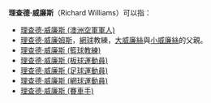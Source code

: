 {{NoteTA
|G1=网球
}}
'''理查德·威廉斯'''（Richard Williams）可以指：
* [[理查德·威廉斯_(澳洲空軍軍人)|理查德·威廉斯 (澳洲空軍軍人)]]
* [[理查德·威廉姆斯|理查德·威廉姆斯]]，[[網球|網球]]教練，[[大威廉絲|大威廉絲]]與[[小威廉絲|小威廉絲]]的父親。
* [[理查德·威廉斯_(籃球教練)|理查德·威廉斯 (籃球教練)]]
* [[理查德·威廉斯_(板球運動員)|理查德·威廉斯 (板球運動員)]]
* [[理查德·威廉斯_(足球運動員)|理查德·威廉斯 (足球運動員)]]
* [[理查德·威廉斯_(網球運動員)|理查德·威廉斯 (網球運動員)]]
* [[理查德·威廉斯_(賽車手)|理查德·威廉斯 (賽車手)]]
{{Disambiguation|L|Cat=六字人名譯名消歧義}}